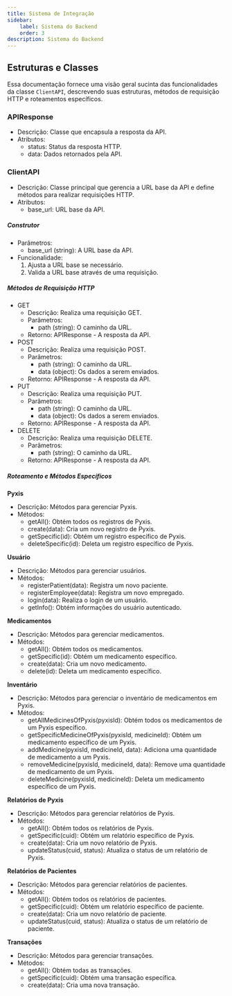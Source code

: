```yaml
---
title: Sistema de Integração
sidebar:
    label: Sistema do Backend
    order: 3
description: Sistema do Backend
---
```


## Estruturas e Classes
Essa documentação fornece uma visão geral sucinta das funcionalidades da classe `ClientAPI`, descrevendo suas estruturas, métodos de requisição HTTP e roteamentos específicos.


### APIResponse
- Descrição: Classe que encapsula a resposta da API.
- Atributos:
    - status: Status da resposta HTTP.
    - data: Dados retornados pela API.

### ClientAPI
- Descrição: Classe principal que gerencia a URL base da API e define métodos para realizar requisições HTTP.
- Atributos:
    - base_url: URL base da API.

##### Construtor
- Parâmetros: 
    - base_url (string): A URL base da API.
- Funcionalidade:
    1. Ajusta a URL base se necessário.
    2. Valida a URL base através de uma requisição.

##### Métodos de Requisição HTTP
- GET
    - Descrição: Realiza uma requisição GET.
    - Parâmetros: 
        - path (string): O caminho da URL.
    - Retorno: APIResponse - A resposta da API.
- POST
    - Descrição: Realiza uma requisição POST.
    - Parâmetros: 
        - path (string): O caminho da URL.
        - data (object): Os dados a serem enviados.
    - Retorno: APIResponse - A resposta da API.
- PUT
    - Descrição: Realiza uma requisição PUT.
    - Parâmetros: 
        - path (string): O caminho da URL.
        - data (object): Os dados a serem enviados.
    - Retorno: APIResponse - A resposta da API.
- DELETE
    - Descrição: Realiza uma requisição DELETE.
    - Parâmetros: 
        - path (string): O caminho da URL.
    - Retorno: APIResponse - A resposta da API.

##### Roteamento e Métodos Específicos
**Pyxis**
- Descrição: Métodos para gerenciar Pyxis.
- Métodos:
    - getAll(): Obtém todos os registros de Pyxis.
    - create(data): Cria um novo registro de Pyxis.
    - getSpecific(id): Obtém um registro específico de Pyxis.
    - deleteSpecific(id): Deleta um registro específico de Pyxis.

**Usuário**
- Descrição: Métodos para gerenciar usuários.
- Métodos:
    - registerPatient(data): Registra um novo paciente.
    - registerEmployee(data): Registra um novo empregado.
    - login(data): Realiza o login de um usuário.
    - getInfo(): Obtém informações do usuário autenticado.

**Medicamentos**
- Descrição: Métodos para gerenciar medicamentos.
- Métodos:
    - getAll(): Obtém todos os medicamentos.
    - getSpecific(id): Obtém um medicamento específico.
    - create(data): Cria um novo medicamento.
    - delete(id): Deleta um medicamento específico.

**Inventário**
- Descrição: Métodos para gerenciar o inventário de medicamentos em Pyxis.
- Métodos:
    - getAllMedicinesOfPyxis(pyxisId): Obtém todos os medicamentos de um Pyxis específico.
    - getSpecificMedicineOfPyxis(pyxisId, medicineId): Obtém um medicamento específico de um Pyxis.
    - addMedicine(pyxisId, medicineId, data): Adiciona uma quantidade de medicamento a um Pyxis.
    - removeMedicine(pyxisId, medicineId, data): Remove uma quantidade de medicamento de um Pyxis.
    - deleteMedicine(pyxisId, medicineId): Deleta um medicamento específico de um Pyxis.

**Relatórios de Pyxis**
- Descrição: Métodos para gerenciar relatórios de Pyxis.
- Métodos:
    - getAll(): Obtém todos os relatórios de Pyxis.
    - getSpecific(cuid): Obtém um relatório específico de Pyxis.
    - create(data): Cria um novo relatório de Pyxis.
    - updateStatus(cuid, status): Atualiza o status de um relatório de Pyxis.

**Relatórios de Pacientes**
- Descrição: Métodos para gerenciar relatórios de pacientes.
- Métodos:
    - getAll(): Obtém todos os relatórios de pacientes.
    - getSpecific(cuid): Obtém um relatório específico de paciente.
    - create(data): Cria um novo relatório de paciente.
    - updateStatus(cuid, status): Atualiza o status de um relatório de paciente.

**Transações**
- Descrição: Métodos para gerenciar transações.
- Métodos:
    - getAll(): Obtém todas as transações.
    - getSpecific(cuid): Obtém uma transação específica.
    - create(data): Cria uma nova transação.
